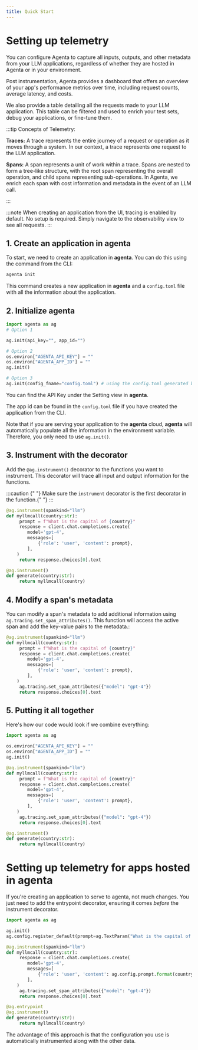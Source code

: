 ```yaml
---
title: Quick Start
---
```


# Setting up telemetry

You can configure Agenta to capture all inputs, outputs, and other metadata from your LLM applications, regardless of whether they are hosted in Agenta or in your environment.

Post instrumentation, Agenta provides a dashboard that offers an overview of your app's performance metrics over time, including request counts, average latency, and costs.

We also provide a table detailing all the requests made to your LLM application. This table can be filtered and used to enrich your test sets, debug your applications, or fine-tune them.

:::tip
Concepts of Telemetry:

**Traces:** A trace represents the entire journey of a request or operation as it moves through a system. In our context, a trace represents one request to the LLM application.

**Spans:** A span represents a unit of work within a trace. Spans are nested to form a tree-like structure, with the root span representing the overall operation, and child spans representing sub-operations. In Agenta, we enrich each span with cost information and metadata in the event of an LLM call.

:::

:::note
  When creating an application from the UI, tracing is enabled by default. No
  setup is required. Simply navigate to the observability view to see all
  requests.
:::

## 1. Create an application in **agenta**

To start, we need to create an application in **agenta**. You can do this using the command from the CLI:

```python
agenta init
```

This command creates a new application in **agenta** and a `config.toml` file with all the information about the application.

## 2. Initialize **agenta**

```python
import agenta as ag
# Option 1

ag.init(api_key="", app_id="")

# Option 2
os.environ["AGENTA_API_KEY"] = ""
os.environ["AGENTA_APP_ID"] = ""
ag.init()

# Option 3
ag.init(config_fname="config.toml") # using the config.toml generated by agenta init

```

You can find the API Key under the Setting view in **agenta**.

The app id can be found in the `config.toml` file if you have created the application from the CLI.

Note that if you are serving your application to the **agenta** cloud, **agenta** will automatically populate all the information in the environment variable. Therefore, you only need to use `ag.init()`.

## 3. Instrument with the decorator

Add the `@ag.instrument()` decorator to the functions you want to instrument. This decorator will trace all input and output information for the functions.

:::caution
  {" "}
  Make sure the `instrument` decorator is the first decorator in the function.{" "}
:::

```python
@ag.instrument(spankind="llm")
def myllmcall(country:str):
     prompt = f"What is the capital of {country}"
     response = client.chat.completions.create(
        model='gpt-4',
        messages=[
            {'role': 'user', 'content': prompt},
        ],
	)
     return response.choices[0].text

@ag.instrument()
def generate(country:str):
     return myllmcall(country)

```

## 4. Modify a span's metadata

You can modify a span's metadata to add additional information using `ag.tracing.set_span_attributes()`. This function will access the active span and add the key-value pairs to the metadata.:

```python
@ag.instrument(spankind="llm")
def myllmcall(country:str):
     prompt = f"What is the capital of {country}"
     response = client.chat.completions.create(
        model='gpt-4',
        messages=[
            {'role': 'user', 'content': prompt},
        ],
	)
     ag.tracing.set_span_attributes({"model": "gpt-4"})
     return response.choices[0].text

```

## 5. Putting it all together

Here's how our code would look if we combine everything:

```python
import agenta as ag

os.environ["AGENTA_API_KEY"] = ""
os.environ["AGENTA_APP_ID"] = ""
ag.init()

@ag.instrument(spankind="llm")
def myllmcall(country:str):
     prompt = f"What is the capital of {country}"
     response = client.chat.completions.create(
        model='gpt-4',
        messages=[
            {'role': 'user', 'content': prompt},
        ],
	)
     ag.tracing.set_span_attributes({"model": "gpt-4"})
     return response.choices[0].text

@ag.instrument()
def generate(country:str):
     return myllmcall(country)

```

# Setting up telemetry for apps hosted in agenta

If you're creating an application to serve to agenta, not much changes. You just need to add the entrypoint decorator, ensuring it comes _before_ the instrument decorator.

```python
import agenta as ag

ag.init()
ag.config.register_default(prompt=ag.TextParam("What is the capital of {country}"))

@ag.instrument(spankind="llm")
def myllmcall(country:str):
     response = client.chat.completions.create(
        model='gpt-4',
        messages=[
            {'role': 'user', 'content': ag.config.prompt.format(country=country)},
        ],
	)
     ag.tracing.set_span_attributes({"model": "gpt-4"})
     return response.choices[0].text

@ag.entrypoint
@ag.instrument()
def generate(country:str):
     return myllmcall(country)

```

The advantage of this approach is that the configuration you use is automatically instrumented along with the other data.
